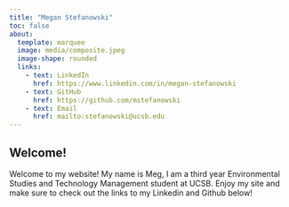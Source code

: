 ```yaml
---
title: "Megan Stefanowski"
toc: false
about: 
  template: marquee
  image: media/composite.jpeg
  image-shape: rounded
  links:
    - text: LinkedIn
      href: https://www.linkedin.com/in/megan-stefanowski 
    - text: GitHub
      href: https://github.com/mstefanowski
    - text: Email
      href: mailto:stefanowski@ucsb.edu
---
```




## Welcome!

Welcome to my website! My name is Meg, I am a third year Environmental Studies and Technology Management student at UCSB. Enjoy my site and make sure to check out the links to my Linkedin and Github below!

